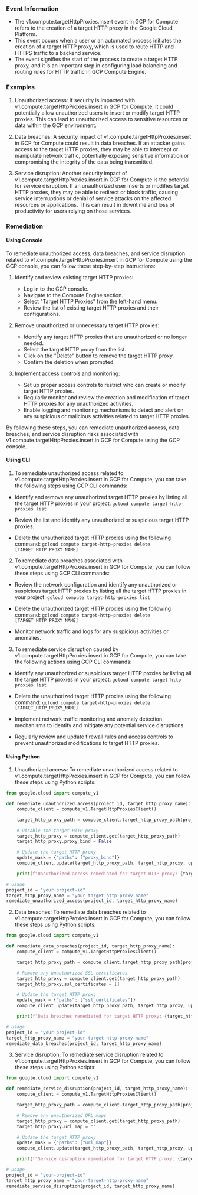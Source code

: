 
### Event Information

- The v1.compute.targetHttpProxies.insert event in GCP for Compute refers to the creation of a target HTTP proxy in the Google Cloud Platform.
- This event occurs when a user or an automated process initiates the creation of a target HTTP proxy, which is used to route HTTP and HTTPS traffic to a backend service.
- The event signifies the start of the process to create a target HTTP proxy, and it is an important step in configuring load balancing and routing rules for HTTP traffic in GCP Compute Engine.


### Examples

1. Unauthorized access: If security is impacted with v1.compute.targetHttpProxies.insert in GCP for Compute, it could potentially allow unauthorized users to insert or modify target HTTP proxies. This can lead to unauthorized access to sensitive resources or data within the GCP environment.

2. Data breaches: A security impact of v1.compute.targetHttpProxies.insert in GCP for Compute could result in data breaches. If an attacker gains access to the target HTTP proxies, they may be able to intercept or manipulate network traffic, potentially exposing sensitive information or compromising the integrity of the data being transmitted.

3. Service disruption: Another security impact of v1.compute.targetHttpProxies.insert in GCP for Compute is the potential for service disruption. If an unauthorized user inserts or modifies target HTTP proxies, they may be able to redirect or block traffic, causing service interruptions or denial of service attacks on the affected resources or applications. This can result in downtime and loss of productivity for users relying on those services.

### Remediation

#### Using Console

To remediate unauthorized access, data breaches, and service disruption related to v1.compute.targetHttpProxies.insert in GCP for Compute using the GCP console, you can follow these step-by-step instructions:

1. Identify and review existing target HTTP proxies:
   - Log in to the GCP console.
   - Navigate to the Compute Engine section.
   - Select "Target HTTP Proxies" from the left-hand menu.
   - Review the list of existing target HTTP proxies and their configurations.

2. Remove unauthorized or unnecessary target HTTP proxies:
   - Identify any target HTTP proxies that are unauthorized or no longer needed.
   - Select the target HTTP proxy from the list.
   - Click on the "Delete" button to remove the target HTTP proxy.
   - Confirm the deletion when prompted.

3. Implement access controls and monitoring:
   - Set up proper access controls to restrict who can create or modify target HTTP proxies.
   - Regularly monitor and review the creation and modification of target HTTP proxies for any unauthorized activities.
   - Enable logging and monitoring mechanisms to detect and alert on any suspicious or malicious activities related to target HTTP proxies.

By following these steps, you can remediate unauthorized access, data breaches, and service disruption risks associated with v1.compute.targetHttpProxies.insert in GCP for Compute using the GCP console.

#### Using CLI

1. To remediate unauthorized access related to v1.compute.targetHttpProxies.insert in GCP for Compute, you can take the following steps using GCP CLI commands:

- Identify and remove any unauthorized target HTTP proxies by listing all the target HTTP proxies in your project:
  `gcloud compute target-http-proxies list`

- Review the list and identify any unauthorized or suspicious target HTTP proxies.

- Delete the unauthorized target HTTP proxies using the following command:
  `gcloud compute target-http-proxies delete [TARGET_HTTP_PROXY_NAME]`

2. To remediate data breaches associated with v1.compute.targetHttpProxies.insert in GCP for Compute, you can follow these steps using GCP CLI commands:

- Review the network configuration and identify any unauthorized or suspicious target HTTP proxies by listing all the target HTTP proxies in your project:
  `gcloud compute target-http-proxies list`

- Delete the unauthorized target HTTP proxies using the following command:
  `gcloud compute target-http-proxies delete [TARGET_HTTP_PROXY_NAME]`

- Monitor network traffic and logs for any suspicious activities or anomalies.

3. To remediate service disruption caused by v1.compute.targetHttpProxies.insert in GCP for Compute, you can take the following actions using GCP CLI commands:

- Identify any unauthorized or suspicious target HTTP proxies by listing all the target HTTP proxies in your project:
  `gcloud compute target-http-proxies list`

- Delete the unauthorized target HTTP proxies using the following command:
  `gcloud compute target-http-proxies delete [TARGET_HTTP_PROXY_NAME]`

- Implement network traffic monitoring and anomaly detection mechanisms to identify and mitigate any potential service disruptions.

- Regularly review and update firewall rules and access controls to prevent unauthorized modifications to target HTTP proxies.

#### Using Python

1. Unauthorized access: To remediate unauthorized access related to v1.compute.targetHttpProxies.insert in GCP for Compute, you can follow these steps using Python scripts:

```python
from google.cloud import compute_v1

def remediate_unauthorized_access(project_id, target_http_proxy_name):
    compute_client = compute_v1.TargetHttpProxiesClient()

    target_http_proxy_path = compute_client.target_http_proxy_path(project_id, target_http_proxy_name)

    # Disable the target HTTP proxy
    target_http_proxy = compute_client.get(target_http_proxy_path)
    target_http_proxy.proxy_bind = False

    # Update the target HTTP proxy
    update_mask = {"paths": ["proxy_bind"]}
    compute_client.update(target_http_proxy_path, target_http_proxy, update_mask=update_mask)

    print(f"Unauthorized access remediated for target HTTP proxy: {target_http_proxy_name}")

# Usage
project_id = "your-project-id"
target_http_proxy_name = "your-target-http-proxy-name"
remediate_unauthorized_access(project_id, target_http_proxy_name)
```

2. Data breaches: To remediate data breaches related to v1.compute.targetHttpProxies.insert in GCP for Compute, you can follow these steps using Python scripts:

```python
from google.cloud import compute_v1

def remediate_data_breaches(project_id, target_http_proxy_name):
    compute_client = compute_v1.TargetHttpProxiesClient()

    target_http_proxy_path = compute_client.target_http_proxy_path(project_id, target_http_proxy_name)

    # Remove any unauthorized SSL certificates
    target_http_proxy = compute_client.get(target_http_proxy_path)
    target_http_proxy.ssl_certificates = []

    # Update the target HTTP proxy
    update_mask = {"paths": ["ssl_certificates"]}
    compute_client.update(target_http_proxy_path, target_http_proxy, update_mask=update_mask)

    print(f"Data breaches remediated for target HTTP proxy: {target_http_proxy_name}")

# Usage
project_id = "your-project-id"
target_http_proxy_name = "your-target-http-proxy-name"
remediate_data_breaches(project_id, target_http_proxy_name)
```

3. Service disruption: To remediate service disruption related to v1.compute.targetHttpProxies.insert in GCP for Compute, you can follow these steps using Python scripts:

```python
from google.cloud import compute_v1

def remediate_service_disruption(project_id, target_http_proxy_name):
    compute_client = compute_v1.TargetHttpProxiesClient()

    target_http_proxy_path = compute_client.target_http_proxy_path(project_id, target_http_proxy_name)

    # Remove any unauthorized URL maps
    target_http_proxy = compute_client.get(target_http_proxy_path)
    target_http_proxy.url_map = ""

    # Update the target HTTP proxy
    update_mask = {"paths": ["url_map"]}
    compute_client.update(target_http_proxy_path, target_http_proxy, update_mask=update_mask)

    print(f"Service disruption remediated for target HTTP proxy: {target_http_proxy_name}")

# Usage
project_id = "your-project-id"
target_http_proxy_name = "your-target-http-proxy-name"
remediate_service_disruption(project_id, target_http_proxy_name)
```

